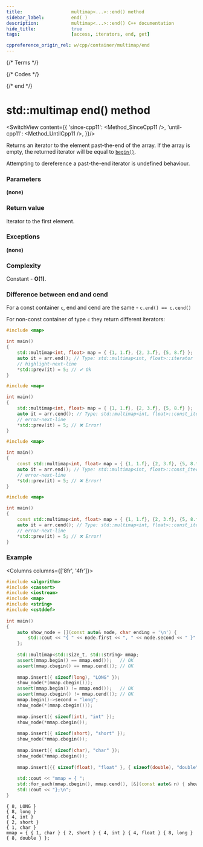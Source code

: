 ```yaml
---
title:					multimap<...>::end() method
sidebar_label:			end( )
description:			multimap<...>::end() C++ documentation
hide_title:				true
tags:					[access, iterators, end, get]

cppreference_origin_rel: w/cpp/container/multimap/end
---
```



{/* Terms */}

{/* Codes */}

{/* end */}


# std::multimap end() method

<SwitchView content={{
		'since-cpp11': <Method_SinceCpp11 />,
		'until-cpp11': <Method_UntilCpp11 />,
	}}/>

Returns an <Tooltip title={Term_ContAlias_Iterator}>iterator</Tooltip> to the element past-the-end of the array.
If the array is empty, the returned iterator will be equal to [`begin()`](/docs/std/containers/maps/multimap/begin).

Attempting to dereference a past-the-end iterator is <Tooltip title={Term_UndefinedBehaviour}>undefined behaviour</Tooltip>.

### Parameters

**(none)**

### Return value

Iterator to the first element.

### Exceptions

**(none)**

### Complexity

Constant - **O(1)**.

### Difference between end and cend

For a const container `c`, end and cend are the same - `c.end() == c.cend()`

For non-const container of type `c` they return different iterators:

<Tabs>
<TabItem value="non-const-container" label="Non const container" default>

<Tabs>
<TabItem value="end" label="end" default>

```cpp
#include <map>

int main()
{
    std::multimap<int, float> map = { {1, 1.f}, {2, 3.f}, {5, 8.f} };
    auto it = arr.end(); // Type: std::multimap<int, float>::iterator
    // highlight-next-line
    *std::prev(it) = 5; // ✔ Ok
}
```

</TabItem>
<TabItem value="cend" label="cend" default>

```cpp
#include <map>

int main()
{
    std::multimap<int, float> map = { {1, 1.f}, {2, 3.f}, {5, 8.f} };
    auto it = arr.cend(); // Type: std::multimap<int, float>::const_iterator
    // error-next-line
    *std::prev(it) = 5; // ❌ Error! 
}
```

</TabItem>
</Tabs>

</TabItem>
<TabItem value="const-container" label="Const container">

<Tabs>
<TabItem value="end" label="end" default>

```cpp
#include <map>

int main()
{
    const std::multimap<int, float> map = { {1, 1.f}, {2, 3.f}, {5, 8.f} };
    auto it = arr.end(); // Type: std::multimap<int, float>::const_iterator
    // error-next-line
    *std::prev(it) = 5; // ❌ Error! 
}
```

</TabItem>
<TabItem value="cend" label="cend" default>

```cpp
#include <map>

int main()
{
    const std::multimap<int, float> map = { {1, 1.f}, {2, 3.f}, {5, 8.f} };
    auto it = arr.cend(); // Type: std::multimap<int, float>::const_iterator
    // error-next-line
    *std::prev(it) = 5; // ❌ Error! 
}
```

</TabItem>
</Tabs>

</TabItem>
</Tabs>

### Example

<Columns columns={['8fr', '4fr']}>
<div>

```cpp title='Main.cpp' showLineNumbers
#include <algorithm>
#include <cassert>
#include <iostream>
#include <map>
#include <string>
#include <cstddef>
 
int main()
{
    auto show_node = [](const auto& node, char ending = '\n') {
        std::cout << "{ " << node.first << ", " << node.second << " }" << ending;
    };
 
    std::multimap<std::size_t, std::string> mmap;
    assert(mmap.begin() == mmap.end());   // OK
    assert(mmap.cbegin() == mmap.cend()); // OK
 
    mmap.insert({ sizeof(long), "LONG" });
    show_node(*(mmap.cbegin()));
    assert(mmap.begin() != mmap.end());   // OK
    assert(mmap.cbegin() != mmap.cend()); // OK
    mmap.begin()->second = "long";
    show_node(*(mmap.cbegin()));
 
    mmap.insert({ sizeof(int), "int" });
    show_node(*mmap.cbegin());
 
    mmap.insert({ sizeof(short), "short" });
    show_node(*mmap.cbegin());
 
    mmap.insert({ sizeof(char), "char" });
    show_node(*mmap.cbegin());
 
    mmap.insert({{ sizeof(float), "float" }, { sizeof(double), "double" }});
 
    std::cout << "mmap = { ";
    std::for_each(mmap.cbegin(), mmap.cend(), [&](const auto& n) { show_node(n, ' '); });
    std::cout << "};\n";
}
```

</div>
<div>

```plaintext title="Output"
{ 8, LONG }
{ 8, long }
{ 4, int }
{ 2, short }
{ 1, char }
mmap = { { 1, char } { 2, short } { 4, int } { 4, float } { 8, long } { 8, double } };
```

</div>
</Columns>
